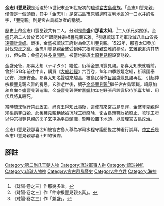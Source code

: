 {{Lewchewan|kanji=金志川豊見親|kana=キンスカー トゥユミャ|romaji=Kinsukaa tuyumya}}
'''金志川豐見親'''是活躍於15世紀末至16世紀初的[[琉球國|琉球]][[宮古島|宮古島]][[豪族|豪族]]。「金志川豐見親」僅僅是一個頭銜，其中「金志川」是[[宮古島市|宮古島市]]原[[城邊町|城邊町]]友利地區的一口水井的名字，「豐見親」則是宮古島統治者的稱號。

歷史上的金志川豐見親共有二人，分別是'''金盛'''和'''那喜太知'''，<ref>《球陽·卷之三》作那幾多津。</ref>二人係兄弟關係。金盛兄弟二人曾於1500年跟隨[[仲宗根豐見親|仲宗根豐見親玄雅]]，<ref>《球陽·卷之三》作「仲宗根豐見親玄真」。</ref>引導琉球王府軍[[遠彌計赤蜂之亂|攻滅]][[石垣島|八重山]]酋長[[遠彌計赤蜂|遠彌計赤蜂]]。戰後，金盛被琉球王府封為金志川豐見親。1522年，那喜太知參加討伐[[鬼虎之亂|鬼虎之亂]]。金志川豐見親金盛受到仲宗根豐見親玄雅的猜忌，玄雅欲肅清其勢力，但失敗；金盛逃往[[多良間島|多良間島]]，被當地豪族[[土原豐見親|土原豐見親]]設宴誘殺。

金盛死後，那喜太知（ナキタツ）繼位，仍稱金志川豐見親。那喜太知未就職前，曾於1513年前往中山，購買《[[大般若經|大般若經]]》六百卷，每年四季設壇念經，祈禱國泰民安、海運安全。那喜太知名聲越來越高，被島民稱作[[目黑盛豐見親|目黑盛豐見親]]再世，引起仲宗根豐見親玄雅的猜忌。玄雅逝世後，嫡子[[金盛豐見親|金盛豐見親]]<ref>《球陽·卷之三》作「兼盛」。</ref>繼任宮古島頭職。崎原加和良向金盛豐見親進讒，金盛豐見親便於[[嘉靖|嘉靖]]初年在野張岳設宴招待那喜太知，用伏兵將其殺死。

當時琉球執行[[刀狩|禁武政策]]，[[尚真王|尚真王]]得知此事後，遣使前來宮古島問罪，金盛豐見親得知後畏罪自殺。此後豐見親稱號被琉球王府廢除，宮古島頭職也被廢止。琉球王府以仲宗根豐見親的末子玄屯為[[平良市|平良]]頭職，暫時設置[[下地島|下地]]頭，以管理宮古島政治。

金志川豐見親那喜太知被宮古島人尊為掌司水程守護船隻之神進行崇拜。[[仲立氏|仲立氏]]是金志川豐見親那喜太知的後裔。
==腳註==
{{reflist}}

[[Category:第二尚氏王朝人物|Category:第二尚氏王朝人物]]
[[Category:琉球軍事人物|Category:琉球軍事人物]]
[[Category:琉球神祇|Category:琉球神祇]]
[[Category:琉球人物神|Category:琉球人物神]]
[[Category:宮古群島歷史|Category:宮古群島歷史]]
[[Category:仲立姓|Category:仲立姓]]
[[Category:海神|Category:海神]]